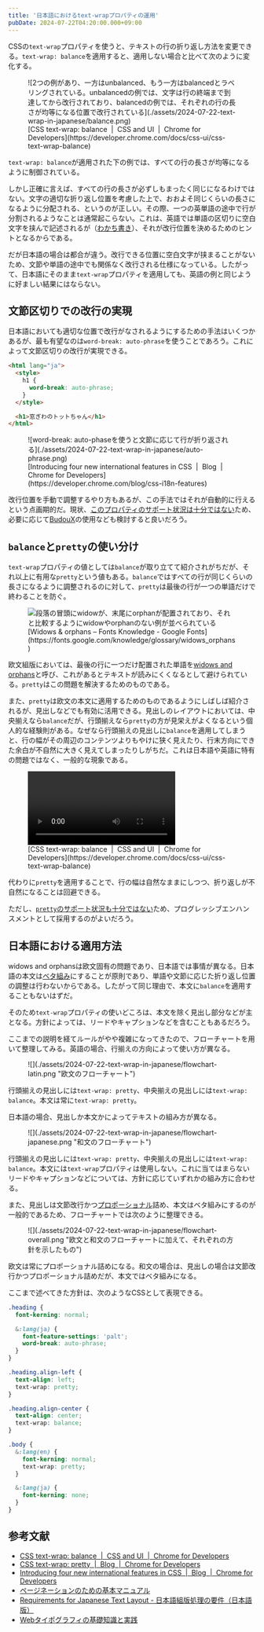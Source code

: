 ```yaml
---
title: '日本語におけるtext-wrapプロパティの運用'
pubDate: 2024-07-22T04:20:00.000+09:00
---
```



CSSの`text-wrap`プロパティを使うと、テキストの行の折り返し方法を変更できる。`text-wrap: balance`を適用すると、適用しない場合と比べて次のように変化する。

<figure>
  ![2つの例があり、一方はunbalanced、もう一方はbalancedとラベリングされている。unbalancedの例では、文字は行の終端まで到達してから改行されており、balancedの例では、それぞれの行の長さが均等になる位置で改行されている](./assets/2024-07-22-text-wrap-in-japanese/balance.png)
  <figcaption>
    [CSS text-wrap: balance  |  CSS and UI  |  Chrome for
    Developers](https://developer.chrome.com/docs/css-ui/css-text-wrap-balance)
  </figcaption>
</figure>

`text-wrap: balance`が適用された下の例では、すべての行の長さが均等になるように制御されている。

しかし正確に言えば、すべての行の長さが必ずしもまったく同じになるわけではない。文字の適切な折り返し位置を考慮した上で、おおよそ同じくらいの長さになるように分配される、というのが正しい。その際、一つの英単語の途中で行が分割されるようなことは通常起こらない。これは、英語では単語の区切りに空白文字を挟んで記述されるが（[わかち書き](https://ja.wikipedia.org/wiki/%E3%82%8F%E3%81%8B%E3%81%A1%E6%9B%B8%E3%81%8D)）、それが改行位置を決めるためのヒントとなるからである。

だが日本語の場合は都合が違う。改行できる位置に空白文字が挟まることがないため、文節や単語の途中でも関係なく改行される仕様になっている。したがって、日本語にそのまま`text-wrap`プロパティを適用しても、英語の例と同じように好ましい結果にはならない。

## 文節区切りでの改行の実現

日本語においても適切な位置で改行がなされるようにするための手法はいくつかあるが、最も有望なのは`word-break: auto-phrase`を使うことであろう。これによって文節区切りの改行が実現できる。

```html
<html lang="ja">
  <style>
    h1 {
      word-break: auto-phrase;
    }
  </style>

  <h1>窓ぎわのトットちゃん</h1>
</html>
```

<figure>
  ![word-break:
  auto-phaseを使うと文節に応じて行が折り返される](./assets/2024-07-22-text-wrap-in-japanese/auto-phrase.png)
  <figcaption>
    [Introducing four new international features in CSS  |  Blog  |  Chrome for
    Developers](https://developer.chrome.com/blog/css-i18n-features)
  </figcaption>
</figure>

改行位置を手動で調整するやり方もあるが、この手法ではそれが自動的に行えるという点画期的だ。現状、[このプロパティのサポート状況は十分ではない](https://caniuse.com/mdn-css_properties_word-break_auto-phrase)ため、必要に応じて[BudouX](https://developers-jp.googleblog.com/2023/09/budoux-adobe.html)の使用なども検討すると良いだろう。

## `balance`と`pretty`の使い分け

`text-wrap`プロパティの値としては`balance`が取り立てて紹介されがちだが、それ以上に有用な`pretty`という値もある。`balance`ではすべての行が同じくらいの長さになるように調整されるのに対して、`pretty`は最後の行が一つの単語だけで終わることを防ぐ。

<figure>
  <Image
    class="bg-white"
    src={import('./assets/2024-07-22-text-wrap-in-japanese/widows-orphans.svg')}
    alt="段落の冒頭にwidowが、末尾にorphanが配置されており、それと比較するようにwidowやorphanのない例が並べられている"
  />
  <figcaption>
    [Widows & orphans – Fonts Knowledge - Google
    Fonts](https://fonts.google.com/knowledge/glossary/widows_orphans)
  </figcaption>
</figure>

欧文組版においては、最後の行に一つだけ配置された単語を[widows and orphans](https://fonts.google.com/knowledge/glossary/widows_orphans)と呼び、これがあるとテキストが読みにくくなるとして避けられている。`pretty`はこの問題を解決するためのものである。

また、`pretty`は欧文の本文に適用するためのものであるようにしばしば紹介されるが、見出しなどでも有効に活用できる。見出しのレイアウトにおいては、中央揃えなら`balance`だが、行頭揃えなら`pretty`の方が見栄えがよくなるという個人的な経験則がある。なぜなら行頭揃えの見出しに`balance`を適用してしまうと、行の幅がその周辺のコンテンツよりもやけに狭く見えたり、行末方向にできた余白が不自然に大きく見えてしまったりしがちだ。これは日本語や英語に特有の問題ではなく、一般的な現象である。

<figure>
  <video controls playsinline>
    <source
      src={(await import('./assets/2024-07-22-text-wrap-in-japanese/balance-left.mp4')).default}
    />
  </video>
  <figcaption>
    [CSS text-wrap: balance  |  CSS and UI  |  Chrome for
    Developers](https://developer.chrome.com/docs/css-ui/css-text-wrap-balance)
  </figcaption>
</figure>

代わりに`pretty`を適用することで、行の幅は自然なままにしつつ、折り返しが不自然になることは回避できる。

ただし、[`pretty`のサポート状況も十分ではない](https://caniuse.com/mdn-css_properties_text-wrap_pretty)ため、プログレッシブエンハンスメントとして採用するのがよいだろう。

## 日本語における適用方法

widows and orphansは欧文固有の問題であり、日本語では事情が異なる。日本語の本文は[ベタ組み](https://github.com/fontplus/web-typography-glossary/blob/master/terms/betagumi.md)にすることが原則であり、単語や文節に応じた折り返し位置の調整は行わないからである。したがって同じ理由で、本文に`balance`を適用することもないはずだ。

そのため`text-wrap`プロパティの使いどころは、本文を除く見出し部分などが主となる。方針によっては、リードやキャプションなどを含むこともあるだろう。

ここまでの説明を経てルールがやや複雑になってきたので、フローチャートを用いて整理してみる。英語の場合、行揃えの方向によって使い方が異なる。

<figure>
  ![](./assets/2024-07-22-text-wrap-in-japanese/flowchart-latin.png "欧文のフローチャート")
</figure>

行頭揃えの見出しには`text-wrap: pretty`、中央揃えの見出しには`text-wrap: balance`。本文は常に`text-wrap: pretty`。

日本語の場合、見出しか本文かによってテキストの組み方が異なる。

<figure>
  ![](./assets/2024-07-22-text-wrap-in-japanese/flowchart-japanese.png "和文のフローチャート")
</figure>

行頭揃えの見出しには`text-wrap: pretty`、中央揃えの見出しには`text-wrap: balance`。本文には`text-wrap`プロパティは使用しない。これに当てはまらないリードやキャプションなどについては、方針に応じていずれかの組み方に合わせる。

また、見出しは文節改行かつ[プロポーショナル](https://github.com/fontplus/web-typography-glossary/blob/master/terms/proportional-metrics.md)詰め、本文はベタ組みにするのが一般的であるため、フローチャートでは次のように整理できる。

<figure>
  ![](./assets/2024-07-22-text-wrap-in-japanese/flowchart-overall.png
  "欧文と和文のフローチャートに加えて、それぞれの方針を示したもの")
</figure>

欧文は常にプロポーショナル詰めになる。和文の場合は、見出しの場合は文節改行かつプロポーショナル詰めだが、本文ではベタ組みになる。

ここまで述べてきた方針は、次のようなCSSとして表現できる。

```css
.heading {
  font-kerning: normal;

  &:lang(ja) {
    font-feature-settings: 'palt';
    word-break: auto-phrase;
  }
}

.heading.align-left {
  text-align: left;
  text-wrap: pretty;
}

.heading.align-center {
  text-align: center;
  text-wrap: balance;
}

.body {
  &:lang(en) {
    font-kerning: normal;
    text-wrap: pretty;
  }

  &:lang(ja) {
    font-kerning: none;
  }
}
```

## 参考文献

- [CSS text-wrap: balance  |  CSS and UI  |  Chrome for Developers](https://developer.chrome.com/docs/css-ui/css-text-wrap-balance)
- [CSS text-wrap: pretty  |  Blog  |  Chrome for Developers](https://developer.chrome.com/blog/css-text-wrap-pretty)
- [Introducing four new international features in CSS  |  Blog  |  Chrome for Developers](https://developer.chrome.com/blog/css-i18n-features)
- [ページネーションのための基本マニュアル](https://www.pot.co.jp/pagination)
- [Requirements for Japanese Text Layout - 日本語組版処理の要件（日本語版）](https://w3c.github.io/jlreq/)
- [Webタイポグラフィの基礎知識と実践](https://github.com/fontplus/web-typography-glossary)
